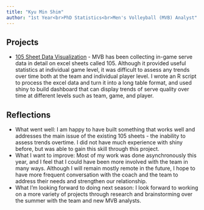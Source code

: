 ```yaml
---
title: "Kyu Min Shim"
author: "1st Year<br>PhD Statistics<br>Men's Volleyball (MVB) Analyst"
---
```


<!-- ## Kyu Min Shim, 1st Year PhD Statistics, Men's Volleyball -->


## Projects

-   [105 Sheet Data Visualization](https://github.com/uwaggs/MVB-Serve-Analysis) - MVB has been collecting in-game serve data in detail on excel sheets called 105. Although it provided useful statistics at individual game level, it was difficult to assess any trends over time both at the team and individual player level. I wrote an R script to process the excel data and turn it into a long table format, and used shiny to build dashboard that can display trends of serve quality over time at different levels such as team, game, and player. 


## Reflections

-   What went well: I am happy to have built something that works well and addresses the main issue of the existing 105 sheets - the inability to assess trends overtime. I did not have much experience with shiny before, but was able to gain this skill through this project. 
-   What I want to improve: Most of my work was done asynchronously this year, and I feel that I could have been more involved with the team in many ways. Although I will remain mostly remote in the future, I hope to have more frequent conversation with the coach and the team to address their needs and strengthen our relationship. 
-   What I'm looking forward to doing next season: I look forward to working on a more variety of projects through research and brainstorming over the summer with the team and new MVB analysts. 
